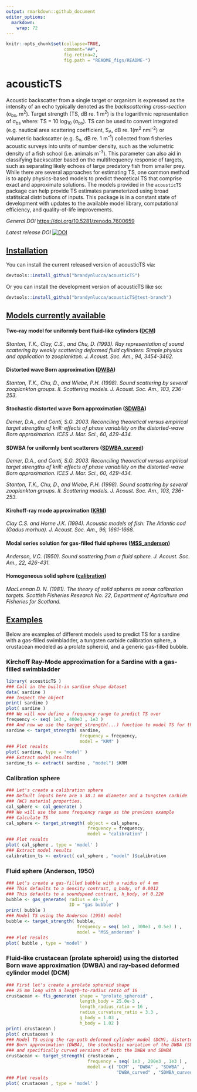 ```yaml
---
output: rmarkdown::github_document
editor_options: 
  markdown: 
    wrap: 72
---
```


```r
knitr::opts_chunk$set(collapse=TRUE, 
                      comment="##", 
                      fig.retina=2, 
                      fig.path = "README_figs/README-")
```

# acousticTS

Acoustic backscatter from a single target or organism is expressed as
the intensity of an echo typically denoted as the *backscattering
cross-section* (σ~bs~, m^2^). Target strength (TS, dB re. 1 m^2^) is the
logarithmic representation of σ~bs~ where: TS = 10 log~10~ (σ~bs~). TS
can be used to convert integrated (e.g. nautical area scattering
coefficient, S~A~, dB re. 1(m^2^ nmi^-2^) or volumetric backscatter
(e.g. S~v~, dB re. 1 m^-1^) collected from fisheries acoustic surveys
into units of number density, such as the volumetric density of a fish
school (i.e. animals m^-3^). This parameter can also aid in classifying
backscatter based on the multifrequency response of targets, such as
separating likely echoes of large predatory fish from smaller prey.
While there are several approaches for estimating TS, one common method
is to apply physics-based models to predict theoretical TS that comprise
exact and approximate solutions. The models provided in the `acousticTS`
package can help provide TS estimates parameterized using broad
statitsical distributions of inputs. This package is in a constant state
of development with updates to the available model library,
computational efficiency, and quality-of-life improvements.

*General DOI* <https://doi.org/10.5281/zenodo.7600659>

*Latest release DOI*
[![DOI](https://zenodo.org/badge/161965429.svg)](https://zenodo.org/badge/latestdoi/161965429)

## [Installation]{.underline}

You can install the current released version of acousticTS via:

``` r
devtools::install_github("brandynlucca/acousticTS")
```

Or you can install the development version of acousticTS like so:

``` r
devtools::install_github("brandynlucca/acousticTS@test-branch")
```

## [Models currently available]{.underline}

#### Two-ray model for uniformly bent fluid-like cylinders ([DCM]{.underline})

*Stanton, T.K., Clay, C.S., and Chu, D. (1993). Ray representation of
sound scattering by weakly scattering deformed fluid cylinders: Simple
physics and application to zooplankton. J. Acoust. Soc. Am., 94,
3454-3462.*

#### Distorted wave Born approximation ([DWBA]{.underline})

*Stanton, T.K., Chu, D., and Wiebe, P.H. (1998). Sound scattering by
several zooplankton groups. II. Scattering models. J. Acoust. Soc. Am.,
103, 236-253.*

#### Stochastic distorted wave Born approximation ([SDWBA]{.underline})

*Demer, D.A., and Conti, S.G. 2003. Reconciling theoretical versus
empirical target strengths of krill: effects of phase variability on the
distorted-wave Born approximation. ICES J. Mar. Sci., 60, 429-434.*

#### SDWBA for uniformly bent scatterers ([SDWBA_curved]{.underline})

*Demer, D.A., and Conti, S.G. 2003. Reconciling theoretical versus
empirical target strengths of krill: effects of phase variability on the
distorted-wave Born approximation. ICES J. Mar. Sci., 60, 429-434.*

*Stanton, T.K., Chu, D., and Wiebe, P.H. (1998). Sound scattering by
several zooplankton groups. II. Scattering models. J. Acoust. Soc. Am.,
103, 236-253.*

#### Kirchoff-ray mode approximation ([KRM]{.underline})

*Clay C.S. and Horne J.K. (1994). Acoustic models of fish: The Atlantic
cod (Gadus morhua). J. Acoust. Soc. Am., 96, 1661-1668.*

#### Modal series solution for gas-filled fluid spheres ([MSS_anderson]{.underline})

*Anderson, V.C. (1950). Sound scattering from a fluid sphere. J. Acoust.
Soc. Am., 22, 426-431.*

#### Homogeneous solid sphere ([calibration]{.underline})

*MacLennan D. N. (1981). The theory of solid spheres as sonar
calibration targets. Scottish Fisheries Research No. 22, Department of
Agriculture and Fisheries for Scotland.*

## [Examples]{.underline}

Below are examples of different models used to predict TS for a sardine
with a gas-filled swimbladder, a tungsten carbide calibration sphere, a
crustacean modeled as a prolate spheroid, and a generic gas-filled
bubble.

### Kirchoff Ray-Mode approximation for a Sardine with a gas-filled swimbladder

```r
library( acousticTS )
### Call in the built-in sardine shape dataset
data( sardine )
### Inspect the object
print( sardine )
plot( sardine )
### We will now define a frequency range to predict TS over
frequency <- seq( 1e3 , 400e3 , 1e3 )
### And now we use the target_strength(...) function to model TS for this fish
sardine <- target_strength( sardine, 
                            frequency = frequency, 
                            model = "KRM" )
### Plot results
plot( sardine, type = 'model' )
### Extract model results
sardine_ts <- extract( sardine , "model") $KRM
```

### Calibration sphere

```r
### Let's create a calibration sphere 
### Default inputs here are a 38.1 mm diameter and a tungsten carbide 
### (WC) material properties.
cal_sphere <- cal_generate( )
### We will use the same frequency range as the previous example
### Calculate TS
cal_sphere <- target_strength( object = cal_sphere,
                               frequency = frequency,
                               model = "calibration" )
### Plot results
plot( cal_sphere , type = 'model' )
### Extract model results
calibration_ts <- extract( cal_sphere , "model" )$calibration
```

### Fluid sphere (Anderson, 1950)

```r
### Let's create a gas-filled bubble with a raidus of 4 mm
### This defaults to a density contrast, g_body, of 0.0012
### This defaults to a soundspeed contrast, h_body, of 0.220
bubble <- gas_generate( radius = 4e-3 ,
                        ID = "gas bubble" )
print( bubble )
### Model TS using the Anderson (1950) model
bubble <- target_strength( bubble,
                           frequency = seq( 1e3 , 300e3 , 0.5e3 ) ,
                           model = "MSS_anderson" )
### Plot results
plot( bubble , type = 'model' )
```

### Fluid-like crustacean (prolate spheroid) using the distorted Born wave approximation (DWBA) and ray-based deformed cylinder model (DCM)

```r
### First let's create a prolate spheroid shape 
### 25 mm long with a length-to-radius ratio of 16
crustacean <- fls_generate( shape = "prolate_spheroid" ,
                            length_body = 25.0e-3 , 
                            length_radius_ratio = 16 ,
                            radius_curvature_ratio = 3.3 ,
                            g_body = 1.03 ,
                            h_body = 1.02 )
print( crustacean )
plot( crustacean )
### Model TS using the ray-path deformed cylinder model (DCM), distorted wave
### Born approximation (DWBA), the stochastic variation of the DWBA (SDWBA) , 
### and specifically curved versions of both the DWBA and SDWBA 
crustacean <- target_strength( crustacean ,
                               frequency = seq( 1e3 , 200e3 , 1e3 ) ,
                               model = c( "DCM" , "DWBA" , "SDWBA" ,
                                          "DWBA_curved" , "SDWBA_curved" ) )
### Plot results
plot( crustacean , type = 'model' )
```
